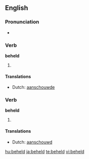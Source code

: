 ==English==

===Pronunciation===
*{{IPA|/ˈbɪhεld/}}

===Verb===
'''beheld'''

# {{past tense of|[[behold]]}}

====Translations====
*Dutch: [[aanschouwde]]

===Verb===
'''beheld'''

# {{past participle of|[[behold]]}}

====Translations====
*Dutch: [[aanschouwd]]

[[hu:beheld]]
[[ja:beheld]]
[[te:beheld]]
[[vi:beheld]]
